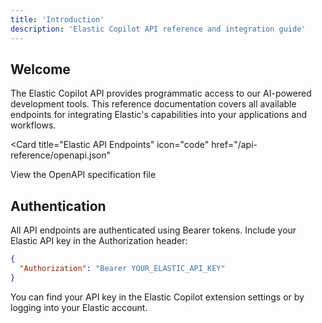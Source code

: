 ```yaml
---
title: 'Introduction'
description: 'Elastic Copilot API reference and integration guide'
---
```


## Welcome

The Elastic Copilot API provides programmatic access to our AI-powered development tools. This reference documentation covers all available endpoints for integrating Elastic's capabilities into your applications and workflows.

<Card
  title="Elastic API Endpoints"
  icon="code"
  href="/api-reference/openapi.json"
>
  View the OpenAPI specification file
</Card>

## Authentication

All API endpoints are authenticated using Bearer tokens. Include your Elastic API key in the Authorization header:

```json
{
  "Authorization": "Bearer YOUR_ELASTIC_API_KEY"
}
```

You can find your API key in the Elastic Copilot extension settings or by logging into your Elastic account.

